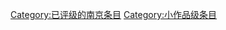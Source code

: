 {{Articles by Importance| topic=南京 | importance= }}
{{Articles by Quality|topic=南京}}

[[Category:已评级的南京条目|Category:已评级的南京条目]]
[[Category:小作品级条目|Category:小作品级条目]]